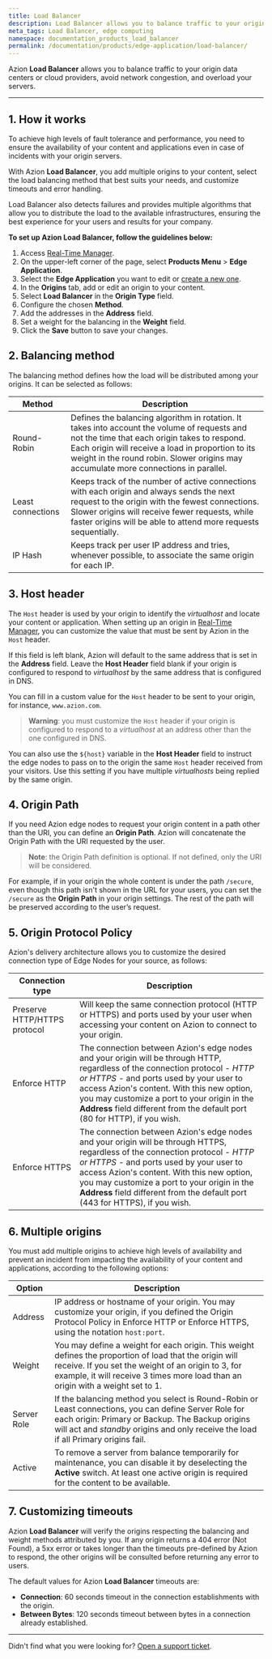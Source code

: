 ```yaml
---
title: Load Balancer
description: Load Balancer allows you to balance traffic to your origin data centers or cloud providers to avoid network congestion and overloading your servers.
meta_tags: Load Balancer, edge computing
namespace: documentation_products_load_balancer
permalink: /documentation/products/edge-application/load-balancer/
---
```


Azion **Load Balancer** allows you to balance traffic to your origin data centers or cloud providers, avoid network congestion, and overload your servers.

---

## 1. How it works

To achieve high levels of fault tolerance and performance, you need to ensure the availability of your content and applications even in case of incidents with your origin servers.

With Azion **Load Balancer**, you add multiple origins to your content, select the load balancing method that best suits your needs, and customize timeouts and error handling.

Load Balancer also detects failures and provides multiple algorithms that allow you to distribute the load to the available infrastructures, ensuring the best experience for your users and results for your company.

**To set up Azion Load Balancer, follow the guidelines below:**

1. Access [Real-Time Manager](https://manager.azion.com/).
2. On the upper-left corner of the page, select **Products Menu** > **Edge Application**.
3. Select the **Edge Application** you want to edit or [create a new one](/en/documentation_getting_started).
4. In the **Origins** tab, add or edit an origin to your content.
5. Select **Load Balancer** in the **Origin Type** field.
6. Configure the chosen **Method**.
7. Add the addresses in the **Address** field.
8. Set a weight for the balancing in the **Weight** field.
9. Click the **Save** button to save your changes.

## 2. Balancing method

The balancing method defines how the load will be distributed among your origins. It can be selected as follows:

| Method            | Description                                                  |
| ----------------- | ------------------------------------------------------------ |
| Round-Robin | Defines the balancing algorithm in rotation. It takes into account the volume of requests and not the time that each origin takes to respond. Each origin will receive a load in proportion to its weight in the round robin. Slower origins may accumulate more connections in parallel. |
| Least connections | Keeps track of the number of active connections with each origin and always sends the next request to the origin with the fewest connections. <br />Slower origins will receive fewer requests, while faster origins will be able to attend more requests sequentially. |
| IP Hash           | Keeps track per user IP address and tries, whenever possible, to associate the same origin for each IP. |

## 3. Host header

The `Host` header is used by your origin to identify the *virtualhost* and locate your content or application. When setting up an origin in [Real-Time Manager](https://manager.azion.com/), you can customize the value that must be sent by Azion in the `Host` header.

If this field is left blank, Azion will default to the same address that is set in the **Address** field. Leave the **Host Header** field blank if your origin is configured to respond to *virtualhost* by the same address that is configured in DNS.

You can fill in a custom value for the `Host` header to be sent to your origin, for instance, `www.azion.com`.

> **Warning**: you must customize the `Host` header if your origin is configured to respond to a *virtualhost* at an address other than the one configured in DNS.

You can also use the `${host}` variable in the **Host Header** field to instruct the edge nodes to pass on to the origin the same `Host` header received from your visitors. Use this setting if you have multiple *virtualhosts* being replied by the same origin.

## 4. Origin Path

If you need Azion edge nodes to request your origin content in a path other than the URI, you can define an **Origin Path**. Azion will concatenate the Origin Path with the URI requested by the user.

> **Note**: the Origin Path definition is optional. If not defined, only the URI will be considered.

For example, if in your origin the whole content is under the path `/secure`, even though this path isn't shown in the URL for your users, you can set the `/secure` as the **Origin Path** in your origin settings. The rest of the path will be preserved according to the user’s request.

## 5. Origin Protocol Policy

Azion's delivery architecture allows you to customize the desired connection type of Edge Nodes for your source, as follows:

| Connection type              | Description                                                  |
| ---------------------------- | ------------------------------------------------------------ |
| Preserve HTTP/HTTPS protocol | Will keep the same connection protocol (HTTP or HTTPS) and ports used by your user when accessing your content on Azion to connect to your origin. |
| Enforce HTTP                 | The connection between Azion's edge nodes and your origin will be through HTTP, regardless of the connection protocol - *HTTP or HTTPS* - and ports used by your user to access Azion's content. With this new option, you may customize a port to your origin in the **Address** field different from the default port (80 for HTTP), if you wish. |
| Enforce HTTPS                | The connection between Azion's edge nodes and your origin will be through HTTPS, regardless of the connection protocol - *HTTP or HTTPS* - and ports used by your user to access Azion's content. With this new option, you may customize a port to your origin in the **Address** field different from the default port (443 for HTTPS), if you wish. |

## 6. Multiple origins

You must add multiple origins to achieve high levels of availability and prevent an incident from impacting the availability of your content and applications, according to the following options:

| Option      | Description                                                  |
| ----------- | ------------------------------------------------------------ |
| Address     | IP address or hostname of your origin. You may customize your origin, if you defined the Origin Protocol Policy in Enforce HTTP or Enforce HTTPS, using the notation `host:port`. |
| Weight      | You may define a weight for each origin. This weight defines the proportion of load that the origin will receive. If you set the weight of an origin to 3, for example, it will receive 3 times more load than an origin with a weight set to 1. |
| Server Role | If the balancing method you select is Round-Robin or Least connections, you can define Server Role for each origin: Primary or Backup. The Backup origins will act and *standby* origins and only receive the load if all Primary origins fail. |
| Active      | To remove a server from balance temporarily for maintenance, you can disable it by deselecting the **Active** switch.  At least one active origin is required for the content to be available. |

## 7. Customizing timeouts
Azion **Load Balancer** will verify the origins respecting the balancing and weight methods attributed by you. If any origin returns a 404 error (Not Found), a 5xx error or takes longer than the timeouts pre-defined by Azion to respond, the other origins will be consulted before returning any error to users.

The default values for Azion **Load Balancer** timeouts are:

- **Connection**: 60 seconds timeout in the connection establishments with the origin.
- **Between Bytes**: 120 seconds timeout between bytes in a connection already established.

---

Didn't find what you were looking for? [Open a support ticket](https://tickets.azion.com/).
